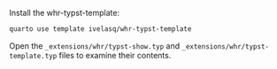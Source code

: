 Install the whr-typst-template:

```.bash
quarto use template ivelasq/whr-typst-template
```


Open the `_extensions/whr/typst-show.typ` and `_extensions/whr/typst-template.typ` files to examine their contents.